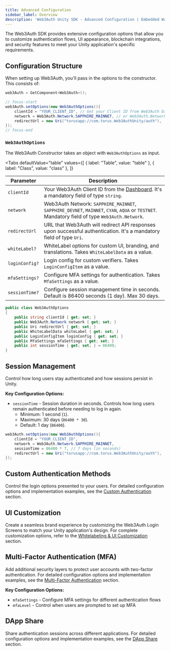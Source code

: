 ```yaml
---
title: Advanced Configuration
sidebar_label: Overview
description: 'Web3Auth Unity SDK - Advanced Configuration | Embedded Wallets'
---
```



The Web3Auth SDK provides extensive configuration options that allow you to customize authentication flows, UI appearance, blockchain integrations, and security features to meet your Unity application's specific requirements.

## Configuration Structure

When setting up Web3Auth, you'll pass in the options to the constructor. This consists of:

```cs
web3Auth = GetComponent<Web3Auth>();

// focus-start
web3Auth.setOptions(new Web3AuthOptions(){
    clientId = "YOUR_CLIENT_ID", // Get your Client ID from Web3Auth Dashboard
    network = Web3Auth.Network.SAPPHIRE_MAINNET, // or Web3Auth.Network.SAPPHIRE_DEVNET
    redirectUrl = new Uri("torusapp://com.torus.Web3AuthUnity/auth"),
});
// focus-end
```

### `Web3AuthOptions`

The Web3Auth Constructor takes an object with `Web3AuthOptions` as input.

<Tabs
  defaultValue="table"
  values={[
    { label: "Table", value: "table" },
    { label: "Class", value: "class" },
  ]}
>

<TabItem value="table">

| Parameter | Description |
| --- | --- |
| `clientId` | Your Web3Auth Client ID from the [Dashboard](https://dashboard.web3auth.io/). It's a mandatory field of type `string`. |
| `network` | Web3Auth Network: `SAPPHIRE_MAINNET`, `SAPPHIRE_DEVNET`, `MAINNET`, `CYAN`, `AQUA` or `TESTNET`. Mandatory field of type `Web3Auth.Network`. |
| `redirectUrl` | URL that Web3Auth will redirect API responses upon successful authentication. It's a mandatory field of type `Uri`. |
| `whiteLabel?` | WhiteLabel options for custom UI, branding, and translations. Takes `WhiteLabelData` as a value. |
| `loginConfig?` | Login config for custom verifiers. Takes `LoginConfigItem` as a value. |
| `mfaSettings?` | Configure MFA settings for authentication. Takes `MfaSettings` as a value. |
| `sessionTime?` | Configure session management time in seconds. Default is 86400 seconds (1 day). Max 30 days. |

</TabItem>

<TabItem value="class">

```cs
public class Web3AuthOptions
{
    public string clientId { get; set; }
    public Web3Auth.Network network { get; set; }
    public Uri redirectUrl { get; set; }
    public WhiteLabelData whiteLabel { get; set; }
    public LoginConfigItem loginConfig { get; set; }
    public MfaSettings mfaSettings { get; set; }
    public int sessionTime { get; set; } = 86400;
}
```

</TabItem>
</Tabs>

## Session Management

Control how long users stay authenticated and how sessions persist in Unity.

**Key Configuration Options:**

- `sessionTime` - Session duration in seconds. Controls how long users remain authenticated before needing to log in again.
  - Minimum: 1 second (`1`).
  - Maximum: 30 days (`86400 * 30`).
  - Default: 1 day (`86400`).

```cs
web3Auth.setOptions(new Web3AuthOptions(){
    clientId = "YOUR_CLIENT_ID",
    network = Web3Auth.Network.SAPPHIRE_MAINNET,
    sessionTime = 86400 * 7, // 7 days (in seconds)
    redirectUrl = new Uri("torusapp://com.torus.Web3AuthUnity/auth"),
});
```

## Custom Authentication Methods

Control the login options presented to your users. For detailed configuration options and implementation examples, see the [Custom Authentication](./custom-authentication) section.

## UI Customization

Create a seamless brand experience by customizing the Web3Auth Login Screens to match your Unity application's design. For complete customization options, refer to the [Whitelabeling & UI Customization](./whitelabel) section.

## Multi-Factor Authentication (MFA)

Add additional security layers to protect user accounts with two-factor authentication. For detailed configuration options and implementation examples, see the [Multi-Factor Authentication](./mfa) section.

**Key Configuration Options:**

- `mfaSettings` - Configure MFA settings for different authentication flows
- `mfaLevel` - Control when users are prompted to set up MFA

## DApp Share

Share authentication sessions across different applications. For detailed configuration options and implementation examples, see the [DApp Share](./dapp-share) section.
